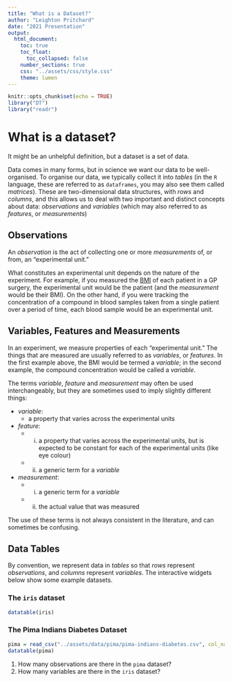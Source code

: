 ```yaml
---
title: "What is a Dataset?"
author: "Leighton Pritchard"
date: "2021 Presentation"
output: 
  html_document:
    toc: true
    toc_float:
      toc_collapsed: false
    number_sections: true
    css: "../assets/css/style.css"
    theme: lumen
---
```


```r
knitr::opts_chunk$set(echo = TRUE)
library("DT")
library("readr")
```

# What is a dataset?

It might be an unhelpful definition, but a dataset is a set of data.

Data comes in many forms, but in science we want our data to be well-organised. To organise our data, we typically collect it into *tables* (in the `R` language, these are referred to as `dataframes`, you may also see them called *matrices*). These are two-dimensional data structures, with *rows* and *columns*, and this allows us to deal with two important and distinct concepts about data: *observations* and *variables* (which may also referred to as *features*, or *measurements*)

## Observations

An *observation* is the act of collecting one or more *measurements* of, or from, an "experimental unit." 

What constitutes an experimental unit depends on the nature of the experiment. For example, if you measured the [BMI]() of each patient in a GP surgery, the experimental unit would be the patient (and the *measurement* would be their BMI). On the other hand, if you were tracking the concentration of a compound in blood samples taken from a single patient over a period of time, each blood sample would be an experimental unit.

## Variables, Features and Measurements

In an experiment, we measure properties of each "experimental unit." The things that are measured are usually referred to as *variables*, or *features*. In the first example above, the BMI would be termed a *variable*; in the second example, the compound concentration would be called a *variable*.

The terms *variable*, *feature* and *measurement* may often be used interchangeably, but they are sometimes used to imply slightly different things:

- *variable*:
  - a property that varies across the experimental units
- *feature*:
  - (i) a property that varies across the experimental units, but is expected to be constant for each of the experimental units (like eye colour)
  - (ii) a generic term for a *variable*
- *measurement*:
  - (i) a generic term for a *variable*
  - (ii) the actual value that was measured
  
The use of these terms is not always consistent in the literature, and can sometimes be confusing.

## Data Tables

By convention, we represent data in *tables* so that *rows* represent *observations*, and *columns* represent *variables*. The interactive widgets below show some example datasets.

### The `iris` dataset

```r
datatable(iris)
```

### The Pima Indians Diabetes Dataset

```r
pima = read_csv("../assets/data/pima/pima-indians-diabetes.csv", col_names=c("pregnancies", "conc_Glc", "diastolic", "skin_fold", "insulin", "BMI", "diabetes_pedigree", "age", "class"), col_types="iiiiiddif")
datatable(pima)
```

<div id="questions">
1. How many observations are there in the `pima` dataset?
2. How many variables are there in the `iris` dataset?
</div>
